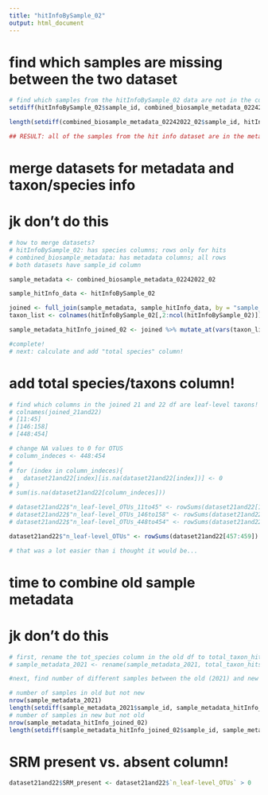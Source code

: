 ```yaml
---
title: "hitInfoBySample_02"
output: html_document
---
```


# find which samples are missing between the two dataset
``` r
# find which samples from the hitInfoBySample_02 data are not in the combined_metadata
setdiff(hitInfoBySample_02$sample_id, combined_biosample_metadata_02242022_02$sample_id)

length(setdiff(combined_biosample_metadata_02242022_02$sample_id, hitInfoBySample_02$sample_id))

## RESULT: all of the samples from the hit info dataset are in the metadata. So just need to merge!
```

# merge datasets for metadata and taxon/species info
# jk don't do this
``` r
# how to merge datasets?
# hitInfoBySample_02: has species columns; rows only for hits
# combined_biosample_metadata: has metadata columns; all rows
# both datasets have sample_id column

sample_metadata <- combined_biosample_metadata_02242022_02

sample_hitInfo_data <- hitInfoBySample_02

joined <- full_join(sample_metadata, sample_hitInfo_data, by = "sample_id")
taxon_list <- colnames(hitInfoBySample_02[,2:ncol(hitInfoBySample_02)])

sample_metadata_hitInfo_joined_02 <- joined %>% mutate_at(vars(taxon_list), ~replace_na(.,0))

#complete!
# next: calculate and add "total species" column!
```

# add total species/taxons column!
``` r
# find which columns in the joined 21 and 22 df are leaf-level taxons!
# colnames(joined_21and22)
# [11:45]
# [146:158]
# [448:454]

# change NA values to 0 for OTUS
# column_indeces <- 448:454
# 
# for (index in column_indeces){
#   dataset21and22[index][is.na(dataset21and22[index])] <- 0
# }
# sum(is.na(dataset21and22[column_indeces]))

# dataset21and22$"n_leaf-level_OTUs_11to45" <- rowSums(dataset21and22[11:45])
# dataset21and22$"n_leaf-level_OTUs_146to158" <- rowSums(dataset21and22[146:158])
# dataset21and22$"n_leaf-level_OTUs_448to454" <- rowSums(dataset21and22[448:454])

dataset21and22$"n_leaf-level_OTUs" <- rowSums(dataset21and22[457:459])

# that was a lot easier than i thought it would be...
```

# time to combine old sample metadata
# jk don't do this
``` r
# first, rename the tot_species column in the old df to total_taxon_hits
# sample_metadata_2021 <- rename(sample_metadata_2021, total_taxon_hits = tot_species)

#next, find number of different samples between the old (2021) and new (2022) dfs

# number of samples in old but not new
nrow(sample_metadata_2021)
length(setdiff(sample_metadata_2021$sample_id, sample_metadata_hitInfo_joined_02$sample_id))
# number of samples in new but not old
nrow(sample_metadata_hitInfo_joined_02)
length(setdiff(sample_metadata_hitInfo_joined_02$sample_id, sample_metadata_2021$sample_id))

```

# SRM present vs. absent column!
``` r
dataset21and22$SRM_present <- dataset21and22$`n_leaf-level_OTUs` > 0
```
